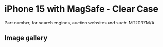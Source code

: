 # iPhone 15  with MagSafe - Clear Case

Part number, for search engines, auction websites and such: MT203ZM/A

## Image gallery

<div style={{ width: "768px" }}>
  <GalleryComponent
    images={[
      {
        original: "/everysource/MT203",
        thumbnail: "/everypreview/MT203",
      },
      {
        original: "/everysource/MT203_AV1",
        thumbnail: "/everypreview/MT203_AV1",
      },
      {
        original: "/everysource/MT203_AV2",
        thumbnail: "/everypreview/MT203_AV2",
      },
      {
        original: "/everysource/MT203_AV3",
        thumbnail: "/everypreview/MT203_AV3",
      },
      {
        original: "/everysource/MT203_AV4",
        thumbnail: "/everypreview/MT203_AV4",
      },
      {
        original: "/everysource/MT203_AV5",
        thumbnail: "/everypreview/MT203_AV5",
      },
      {
        original: "/everysource/MT203_AV6",
        thumbnail: "/everypreview/MT203_AV6",
      }
    ]}
  />
</div>